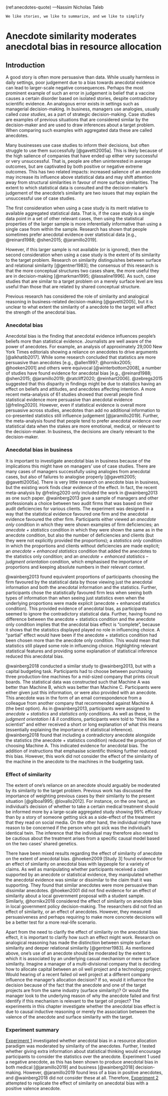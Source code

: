 (ref:anecdotes-quote) ---Nassim Nicholas Taleb

```block
We like stories, we like to summarize, and we like to simplify
```

# Anecdote similarity moderates anecdotal bias in resource allocation {#anecdotes}

\minitoc

## Introduction

A good story is often more persuasive than data. While usually harmless in daily
settings, poor judgement due to a bias towards anecdotal evidence can lead to
larger-scale negative consequences. Perhaps the most prominent example of such
an error in judgement is belief that a vaccine causes a certain disorder based
on isolated stories, despite contradictory scientific evidence. An analogous
error exists in settings such as managerial decision-making. In business,
managers use analogies, usually called *case studies*, as a part of strategic
decision-making. Case studies are examples of previous situations that are
considered similar by the decision-maker and are used to draw inferences about a
target problem. When comparing such examples with aggregated data these are
called anecdotes.

Many businesses use case studies to inform their decisions, but often struggle
to use them successfully [@gavetti2005a]. This is likely because of the high
salience of companies that have ended up either very successful or very
unsuccessful. That is, people are often uninterested in average outcomes, but
are captivated by both positive or negative extreme outcomes. This has two
related impacts: increased salience of an anecdote may increase its influence
above statistical data and may shift attention away from structural similarities
in favour of more surface similarities. The extent to which statistical data is
consulted and the decision-maker's judgement of the anecdote's similarity are
two issues that may explain the unsuccessful use of case studies.

The first consideration when using a case study is its merit relative to
available aggregated statistical data. That is, if the case study is a single
data point in a set of other relevant cases, then using the statistical
properties of the larger sample is more inferentially informative than using a
single case from within the sample. Research has shown that people sometimes
prefer anecdotal evidence over statistical data [e.g., @reinard1988; @shen2015;
@jaramillo2019].

However, if this larger sample is not available (or is ignored), then the second
consideration when using a case study is the extent of its similarity to the
target problem. Research on similarity distinguishes between surface and
relational similarity [@gentner1983]; the consensus of this research is that the
more conceptual structures two cases share, the more useful they are in
decision-making [@markman1995; @lassaline1996]. As such, case studies that are
similar to a target problem on a merely surface level are less useful than those
that are related by shared conceptual structure.

Previous research has considered the role of similarity and analogical reasoning
in business-related decision-making [@gavetti2005], but it is unclear to what
extent the similarity of a anecdote to the target will affect the strength of
the anecdotal bias.

### Anecdotal bias

Anecdotal bias is the finding that anecdotal evidence influences people's
beliefs more than statistical evidence. Journalists are well aware of the power
of anecdotes. For example, an analysis of approximately 29,000 New York Times
editorials showing a reliance on anecdotes to drive arguments [@alkhatib2017].
While some research concluded that statistics are more persuasive than anecdotes
[e.g., @allen1997; @hornikx2005; @hoeken2001] and others were equivocal
[@winterbottom2008], a number of studies have found evidence for anecdotal bias
[e.g., @reinard1988; @shen2015; @jaramillo2019; @ratcliff2020; @reinhart2006].
@zebregs2015 suggested that this disparity in findings might be due to
statistics having an effect on beliefs and attitudes, and anecdotes affecting
intention. A more recent meta-analysis of 61 studies showed that overall people
find statistical evidence more persuasive than anecdotal evidence
[@freling2020]. However, even if statistical evidence is overall more persuasive
across studies, anecdotes than add no additional information to co-presented
statistics still influence judgement [@jaramillo2019]. Further, the
meta-analysis found that people tend to prefer anecdotal evidence over
statistical data when the stakes are more emotional, medical, or relevant to the
decision-maker. In business, the decisions are clearly relevant to the
decision-maker.

### Anecdotal bias in business

It is important to investigate anecdotal bias in business because of the
implications this might have on managers' use of case studies. There are many
cases of managers successfully using analogies from anecdotal cases, but also of
failures to analogise properly [@gavetti2005; @gavetti2005a]. There is very
little research on anecdote bias in business, but the existing work finds clear
evidence of the effect. In fact, the recent meta-analysis by @freling2020 only
included the work in @wainberg2013 as one such paper. @wainberg2013 gave a
sample of managers and other professionals a choice between two audit firms that
was based on their audit deficiencies for various clients. The experiment was
designed in a way that the statistical evidence favoured one firm and the
anecdotal evidence favoured the other firm. Participants either viewed an
*anecdote only* condition in which they were shown examples of firm
deficiencies; an *anecdote + statistics* condition in which they were shown the
same as in the anecdote condition, but also the number of deficiencies and
clients (but they were not explicitly provided the proportions); a *statistics
only* condition in which the proportions and clients without deficiencies are
made explicit; an *anecdote + enhanced statistics* condition that added the
anecdotes to the statistics only condition; and an *anecdote + enhanced
statistics – judgment orientation* condition, which emphasised the importance of
proportions and keeping absolute numbers in their relevant context.

@wainberg2013 found equivalent proportions of participants choosing the firm
favoured by the statistical data by those viewing just the anecdotal information
and both the anecdotal information and the statistics. Further, participants
chose the statistically favoured firm less when seeing both types of information
than when seeing just statistics even when the underlying proportions were made
explicit (anecdote + enhanced statistics condition). This provided evidence of
anecdotal bias, as participants seemed to ignore the contradictory statistical
data. Further, having found no difference between the anecdote + statistics
condition and the anecdote only condition implies that the anecdotal bias effect
is "complete", because it shows that the statistics displayed played no role in
influencing choice. A "partial" effect would have been if the anecdote +
statistics condition had been chosen more than the anecdote only condition. This
would mean that statistics still played some role in influencing choice.
Highlighting relevant statistical features and providing some explanation of
statistical inference reduced this anecdotal bias.

@wainberg2018 conducted a similar study to @wainberg2013, but with a capital
budgeting task. Participants had to choose between purchasing three
production-line machines for a mid-sized company that prints circuit boards. The
statistical data was constructed such that Machine A was better than Machine B,
which was better than Machine C. Participants were either given just this
information, or were also provided with an anecdote. This anecdote was in the
form of an email correspondence from a colleague from another company that
recommended against Machine A (the best option). As in @wainberg2013,
participants were assigned to *anecdote + statistics* and *statistics only*
conditions. As well as these, in the *judgment orientation I & II* conditions,
participants were told to "think like a scientist" and either received a short
or long explanation of what this means (essentially explaining the importance of
statistical inference). @wainberg2018 found that including a contradictory
anecdote alongside the statistics (the anecdote + statistics condition) reduced
the proportion of choosing Machine A. This indicated evidence for anecdotal
bias. The addition of instructions that emphasise scientific thinking further
reduced this bias. However, this work did not consider the effect of the
similarity of the machine in the anecdote to the machines in the budgeting task.

### Effect of similarity

The extent of one's reliance on an anecdote should arguably be moderated by its
similarity to the target problem. Previous work has discussed the importance of
weighting previous cases by their similarity to the present situation
[@gilboa1995; @lovallo2012]. For instance, on the one hand, an individual's
decision of whether to take a certain medical treatment should be informed more
by a large-scale aggregated study showing 99% efficacy than by a story of
someone getting sick as a side-effect of the treatment that they read on social
media. On the other hand, the individual might have reason to be concerned if
the person who got sick was the individual’s identical twin. The inference that
the individual may therefore also need to be cautious about the treatment arises
from a specific causal model based on the two cases' shared genetics.

There have been mixed results regarding the effect of similarity of anecdote on
the extent of anecdotal bias. @hoeken2009 [Study 3] found evidence for an effect
of similarity on anecdotal bias with laypeople for a variety of claims. As well
as manipulating whether participants received a claim supported by an anecdote
or statistical evidence, they manipulated whether the anecdotal evidence was
similar or dissimilar to the claim that it was supporting. They found that
similar anecdotes were more persuasive than dissimilar anecdotes. @hoeken2001
did not find evidence for an effect of similarity about a local government
proposal with a student sample. Similarly, @hornikx2018 considered the effect of
similarity on anecdote bias in local government policy decision-making. The
researchers did not find an effect of similarity, or an effect of anecdotes.
However, they measured persuasiveness and perhaps requiring to make more
concrete decisions will be a better test for a more real-life scenario.

Apart from the need to clarify the effect of similarity on the anecdotal bias
effect, it is important to clarify how such an effect might work. Research on
analogical reasoning has made the distinction between simple surface similarity
and deeper relational similarity [@gentner1983]. As mentioned above, one's use
of an anecdote should be moderated by the extent to which it is associated by an
underlying casual mechanism or mere surface similarity. Imagine a manager of a
multi-divisional company that is deciding how to allocate capital between an oil
well project and a technology project. Would hearing of a recent failed oil well
project at a different company influence the manager's allocation decision? If
so, would it influence the decision because of the fact that the anecdote and
one of the target projects are from the same industry (surface similarity)? Or
would the manager look to the underlying reason of why the anecdote failed and
first identify if this mechanism is relevant to the target oil project? The
experiments in this chapter investigate whether the anecdotal bias effect is due
to causal inductive reasoning or merely the association between the valence of
the anecdote and surface similarity with the target.

### Experiment summary

[Experiment 1](#anecdotes-1) investigated whether anecdotal bias in a resource
allocation paradigm was moderated by similarity of the anecdotes. Further, I
tested whether giving extra information about statistical thinking would
encourage participants to consider the statistics over the anecdote. Experiment
1 used a negative anecdote, as this has been shown to produce anecdotal bias in
both medical [@jaramillo2019] and business [@wainberg2018] decision-making.
However, @jaramillo2019 found less of a bias in positive anecdotes, and
@wainberg2018 did not consider these at all. Therefore, [Experiment
2](#anecdotes-2) attempted to replicate the effect of similarity on anecdotal
bias with a positive valence anecdote.
